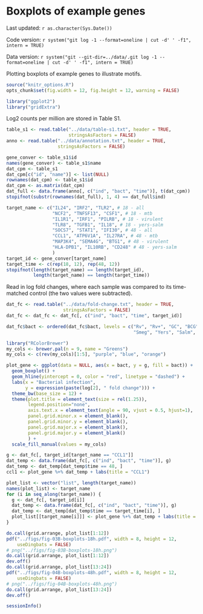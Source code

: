 Boxplots of example genes
========================================================

Last updated: `r as.character(Sys.Date())`

Code version: `r system("git log -1 --format=oneline | cut -d' ' -f1", intern = TRUE)`

Data version: `r system("git --git-dir=../data/.git log -1 --format=oneline | cut -d' ' -f1", intern = TRUE)`

Plotting boxplots of example genes to illustrate motifs.

```r
source("knitr_options.R")
opts_chunk$set(fig.width = 12, fig.height = 12, warning = FALSE)
```

```r
library("ggplot2")
library("gridExtra")
```

Log2 counts per million are stored in Table S1.

```r
table_s1 <- read.table("../data/table-s1.txt", header = TRUE,
                       stringsAsFactors = FALSE)
anno <- read.table("../data/annotation.txt", header = TRUE,
                   stringsAsFactors = FALSE)
```

```r
gene_conver <- table_s1$id
names(gene_conver) <- table_s1$name
dat_cpm <- table_s1
dat_cpm[c("id", "name")] <- list(NULL)
rownames(dat_cpm) <- table_s1$id
dat_cpm <- as.matrix(dat_cpm)
dat_full <- data.frame(anno[, c("ind", "bact", "time")], t(dat_cpm))
stopifnot(substr(rownames(dat_full), 1, 4) == dat_full$ind)
```

```r
target_name <- c("IL24", "IRF2", "TLR2", # 18 - all
                 "NCF2", "TNFSF13", "CSF1", # 18 - mtb
                 "IL1R1", "IRF1", "PILRB", # 18 - virulent
                 "TLR8", "TGFB1", "IL18", # 18 - yers-salm
                 "SOCS7", "STAT1", "IFI30", # 48 - all
                 "CCL1", "ATP6V1A", "IL27RA", # 48 - mtb
                 "MAP3K4", "SEMA4G", "BTG1", # 48 - virulent
                 "HLA-DPB1", "IL10RB", "CD248" # 48 - yers-salm
                 )
target_id <- gene_conver[target_name]
target_time <- c(rep(18, 12), rep(48, 12))
stopifnot(length(target_name) == length(target_id),
          length(target_name) == length(target_time))
```

Read in log fold changes, where each sample was compared to its time-matched control (the two values were subtracted).

```r
dat_fc <- read.table("../data/fold-change.txt", header = TRUE,
                     stringsAsFactors = FALSE)
dat_fc <- dat_fc <- dat_fc[, c("ind", "bact", "time", target_id)]
```

```r
dat_fc$bact <- ordered(dat_fc$bact, levels = c("Rv", "Rv+", "GC", "BCG",
                                               "Smeg", "Yers", "Salm", "Staph"))
```

```r
library("RColorBrewer")
my_cols <- brewer.pal(n = 9, name = "Greens")
my_cols <- c(rev(my_cols)[1:5], "purple", "blue", "orange")
```

```r
plot_gene <- ggplot(data = NULL, aes(x = bact, y = g, fill = bact)) +
  geom_boxplot() +
  geom_hline(yintercept = 0, color = "red", linetype = "dashed") +
  labs(x = "Bacterial infection",
       y = expression(paste(log[2], " fold change"))) +
  theme_bw(base_size = 12) +
  theme(plot.title = element_text(size = rel(1.25)),
        legend.position="none",
        axis.text.x = element_text(angle = 90, vjust = 0.5, hjust=1),
        panel.grid.minor.x = element_blank(),
        panel.grid.minor.y = element_blank(),
        panel.grid.major.x = element_blank(),
        panel.grid.major.y = element_blank()
        ) +
  scale_fill_manual(values = my_cols)
```

```r
g <- dat_fc[, target_id[target_name == "CCL1"]]
dat_temp <- data.frame(dat_fc[, c("ind", "bact", "time")], g)
dat_temp <- dat_temp[dat_temp$time == 48, ]
ccl1 <- plot_gene %+% dat_temp + labs(title = "CCL1")
```

```r
plot_list <- vector("list", length(target_name))
names(plot_list) <- target_name
for (i in seq_along(target_name)) {
  g <- dat_fc[, target_id[i]]
  dat_temp <- data.frame(dat_fc[, c("ind", "bact", "time")], g)
  dat_temp <- dat_temp[dat_temp$time == target_time[i], ]
  plot_list[[target_name[i]]] <- plot_gene %+% dat_temp + labs(title = target_name[i])
}
```

```r
do.call(grid.arrange, plot_list[1:12])
pdf("../figs/fig-03B-boxplots-18h.pdf", width = 8, height = 12,
    useDingbats = FALSE)
# png("../figs/fig-03B-boxplots-18h.png")
do.call(grid.arrange, plot_list[1:12])
dev.off()
do.call(grid.arrange, plot_list[13:24])
pdf("../figs/fig-04B-boxplots-48h.pdf", width = 8, height = 12,
    useDingbats = FALSE)
# png("../figs/fig-04B-boxplots-48h.png")
do.call(grid.arrange, plot_list[13:24])
dev.off()
```

```r
sessionInfo()
```
